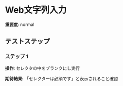 # Web文字列入力

**重要度**: normal

## テストステップ

### ステップ 1

**操作**: セレクタの中をブランクにし実行

**期待結果**:
「セレクターは必須です」と表示されること確認

